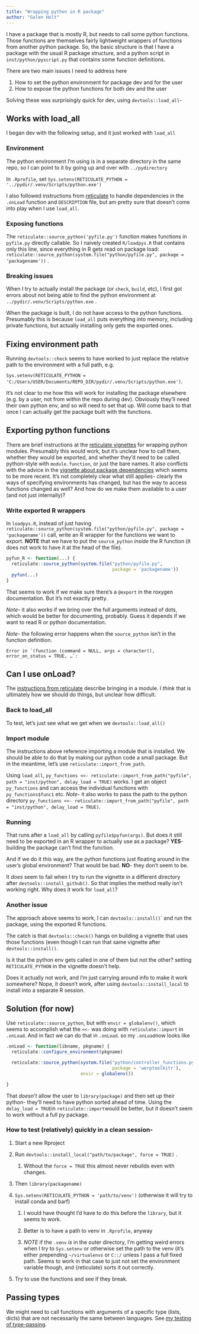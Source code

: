 ```yaml
---
title: "Wrapping python in R package"
author: "Galen Holt"
---
```


I have a package that is mostly R, but needs to call some python functions. Those functions are themselves fairly lightweight wrappers of functions from another python package. So, the basic structure is that I have a package with the usual R package structure, and a python script in `inst/python/pyscript.py` that contains some function definitions.

There are two main issues I need to address here

1.  How to set the python environment for package dev and for the user
2.  How to expose the python functions for both dev and the user

Solving these was surprisingly quick for dev, using `devtools::load_all`-

## Works with load_all

I began dev with the following setup, and it just worked with `load_all`

### Environment

The python environment I'm using is in a separate directory in the same repo, so I can point to it by going up and over with `../pydirectory`

In `.Rprofile`, set `Sys.setenv(RETICULATE_PYTHON = '../pydir/.venv/Scripts/python.exe')`

I also followed instructions from [reticulate](https://rstudio.github.io/reticulate/articles/python_dependencies.html) to handle dependencies in the `.onLoad` function and `DESCRIPTION` file, but am pretty sure that doesn't come into play when I use `load_all`.

### Exposing functions

The `reticulate::source_python('pyfile.py')` function makes functions in `pyfile.py` directly callable. So I naively created `R/loadpys.R` that contains only this line, since everything in R gets read on package load: `reticulate::source_python(system.file("python/pyfile.py", package = 'packagename'))` .

### Breaking issues

When I try to actually install the package (or `check`, `build`, etc), I first got errors about not being able to find the python environment at `../pydir/.venv/Scripts/python.exe` .

When the package is built, I do not have access to the python functions. Presumably this is because `load_all` puts everything into memory, including private functions, but actually installing only gets the exported ones.

## Fixing environment path

Running `devtools::check` seems to have worked to just replace the relative path to the environment with a full path, e.g.

`Sys.setenv(RETICULATE_PYTHON = 'C:/Users/USER/Documents/REPO_DIR/pydir/.venv/Scripts/python.exe')`.

It's not clear to me how this will work for installing the package elsewhere (e.g. by a user, not from within the repo during dev). Obviously they'll need their own python env, and so will need to set that up. Will come back to that once I can actually get the package built with the functions.

## Exporting python functions

There are brief instructions at the [reticulate vignettes](https://rstudio.github.io/reticulate/articles/package.html) for wrapping python modules. Presumably this would work, but it's unclear how to call them, whether they would be exported, and whether they'd need to be called python-style with `module.function`, or just the bare names. It also conflicts with the advice in the [vignette about package dependencies](https://rstudio.github.io/reticulate/articles/python_dependencies.html) which seems to be more recent. It's not completely clear what still applies- clearly the ways of specifying environments has changed, but has the way to access functions changed as well? And how do we make them available to a user (and not just internally)?

### Write exported R wrappers

In `loadpys.R`, instead of just having `reticulate::source_python(system.file("python/pyfile.py", package = 'packagename'))` call, write an R wrapper for the functions we want to export. **NOTE** that we have to put the `source_python` *inside* the R function (it does not work to have it at the head of the file).

``` r
pyfun_R <- function(...) {
  reticulate::source_python(system.file("python/pyfile.py", 
                                        package = 'packagename'))
  pyfun(...)
}
```

That seems to work if we make sure there's a `@export` in the roxygen documentation. But it's not exactly pretty.

*Note*- it also works if we bring over the full arguments instead of dots, which would be better for documenting, probably. Guess it depends if we want to read R or python documentation.

*Note*- the following error happens when the `source_python` isn't in the function definition.

    Error in `(function (command = NULL, args = character(), error_on_status = TRUE, …`:

## Can I use onLoad?

The [instructions from reticulate](https://rstudio.github.io/reticulate/articles/package.html) describe bringing in a module. I *think* that is ultimately how we should do things, but unclear how difficult.

### Back to load_all

To test, let's just see what we get when we `devtools::load_all()`

### Import module

The instructions above reference importing a module that is installed. We should be able to do that by making our python code a small package. But in the meantime, let's use `reticulate::import_from_path`.

Using `load_all`, `py_functions <<- reticulate::import_from_path("pyfile", path = "inst/python", delay_load = TRUE)` works. I get an object `py_functions` and can access the individual functions with `py_functions$func1` etc. *Note*- it also works to pass the path to the python directory `py_functions <<- reticulate::import_from_path("pyfile", path = "inst/python", delay_load = TRUE)`.

### Running

That runs after a `load_all` by calling `pyfile$pyfun(args)`. But does it still need to be exported in an R wrapper to actually use as a package? **YES**- building the package can't find the function.

And if we do it this way, are the python functions just floating around in the user's global environment? That would be bad. **NO**- they don't seem to be.

It *does* seem to fail when I try to run the vignette in a different directory after `devtools::install_github()`. So that implies the method really isn't working right. Why does it work for `load_all`?

### Another issue

The approach above seems to work, I can `devtools::install()`\` and run the package, using the exported R functions.

The catch is that `devtools::check()` hangs on building a vignette that uses those functions (even though I can run that same vignette after `devtools::install()`.

Is it that the python env gets called in one of them but not the other? setting `RETICULATE_PYTHON` in the vignette doesn't help.

Does it actually not work, and I'm just carrying around info to make it work somewhere? Nope, it doesn't work, after using `devtools::install_local` to install into a separate R session.

## Solution (for now)

Use `reticulate::source_python`, but with `envir = globalenv()`, which seems to accomplish what the `<<-` was doing with `reticulate::import` in `.onLoad`. And in fact we can do that in `.onLoad`. so my `.onLoad`now looks like

``` r
.onLoad <- function(libname, pkgname) {
  reticulate::configure_environment(pkgname)

  reticulate::source_python(system.file("python/controller_functions.py", 
                                        package = 'werptoolkitr'), 
                            envir = globalenv())

}
```

That *doesn't* allow the user to `library(package)` and then set up their python- they'll need to have python sorted ahead of time. Using the `delay_load = TRUE`in `reticulate::import`would be better, but it doesn't seem to work without a full py package.

### How to test (relatively) quickly in a clean session-

1.  Start a new Rproject

2.  Run `devtools::install_local("path/to/package", force = TRUE)` .

    1.  Without the `force = TRUE` this almost never rebuilds even with changes.

3.  Then `library(packagename)`

4.  `Sys.setenv(RETICULATE_PYTHON = 'path/to/venv')` (otherwise it will try to install conda and barf)

    1.  I would have thought I'd have to do this before the `library`, but it seems to work.

    2.  Better is to have a path to venv in `.Rprofile`, anyway

    3.  *NOTE* if the `.venv` *is* in the outer directory, I'm getting weird errors when I try to `Sys.setenv` or otherwise set the path to the venv (it's either prepending `~/virtualenvs` or `C::/` unless I pass a full fixed path. Seems to work in that case to just not set the environment variable though, and {reticulate} sorts it out correctly.

5.  Try to use the functions and see if they break.

## Passing types

We might need to call functions with arguments of a specific type (lists, dicts) that are not necessarily the same between languages. See [my testing of type-passing](R_py_type_passing.qmd).
